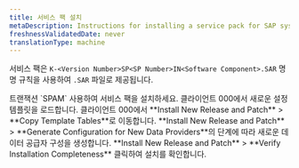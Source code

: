 ```yaml
---
title: 서비스 팩 설치
metaDescription: Instructions for installing a service pack for SAP systems.
freshnessValidatedDate: never
translationType: machine
---
```


서비스 팩은 `K-<Version Number>SP<SP Number>IN<Software Component>.SAR` 명명 규칙을 사용하여 `.SAR` 파일로 제공됩니다.

<Steps>
  <Step>
    트랜잭션 `SPAM` 사용하여 서비스 팩을 설치하세요.
  </Step>

  <Step>
    클라이언트 000에서 새로운 설정 템플릿을 로드합니다.
  </Step>

  <Step>
    클라이언트 000에서 **Install New Release and Patch** &gt; **Copy Template Tables**로 이동합니다.
  </Step>

  <Step>
    **Install New Release and Patch** &gt; **Generate Configuration for New Data Providers**의 단계에 따라 새로운 데이터 공급자 구성을 생성합니다.
  </Step>

  <Step>
    **Install New Release and Patch** &gt; **Verify Installation Completeness** 클릭하여 설치를 확인합니다.
  </Step>
</Steps>